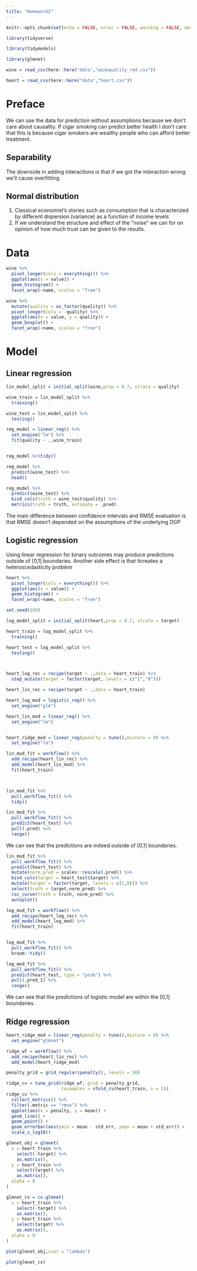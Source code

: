 ```yaml
---
title: "Homework2"
---
```


```r

knitr::opts_chunk$set(echo = FALSE, error = FALSE, warning = FALSE, message = FALSE)

```

```r

library(tidyverse)

library(tidymodels)

library(glmnet)

```

```r

wine = read_csv(here::here("data","winequality_red.csv"))

heart = read_csv(here::here("data","heart.csv"))

```

# Preface

We can use the data for prediction without assumptions because we don't care about
causality. If cigar smoking can predict better health I don't care that this is because
cigar smokers are wealthy people who can afford better treatment.

## Separability

The downside in adding interactions is that if we got the interaction wrong we'll cause overfitting.

## Normal distribution
1. Classical economist's stories such as consumption that is characterized by different
dispersion (variance) as a function of income levels
2. If we understand the structure and effect of the "noise" we can for on opinion of how
much trust can be given to the results.



# Data

```r
wine %>% 
  pivot_longer(cols = everything()) %>% 
  ggplot(aes(x = value)) + 
  geom_histogram() + 
  facet_wrap(~name, scales = "free")

```


```r

wine %>% 
  mutate(quality = as_factor(quality)) %>% 
  pivot_longer(cols = -quality) %>%
  ggplot(aes(x = value, y = quality)) + 
  geom_boxplot() + 
  facet_wrap(~name, scales = "free")

```



# Model

## Linear regression


```r

lin_model_split = initial_split(wine,prop = 0.7, strata = quality)

wine_train = lin_model_split %>% 
  training()

wine_test = lin_model_split %>% 
  testing()

```


```r

reg_model = linear_reg() %>%
  set_engine("lm") %>%
  fit(quality ~ .,wine_train)


reg_model %>%tidy()

```

```r

reg_model %>% 
  predict(wine_test) %>%
  head()

```

```r

reg_model %>%
  predict(wine_test) %>% 
  bind_cols(truth = wine_test$quality) %>% 
  metrics(truth = truth, estimate = .pred)

```

The main difference between confidence intervals and RMSE evaluation is that
RMSE doesn't depended on the assumptions of the underlying DGP



## Logistic regression

Using linear regression for binary outcomes may produce predictions outside of
[0,1] boundaries. Another side effect is that itcreates a 
heteroscedasticity problem

```r
heart %>% 
  pivot_longer(cols = everything()) %>% 
  ggplot(aes(x = value)) + 
  geom_histogram() + 
  facet_wrap(~name, scales = "free")

```


```r

set.seed(100)

log_model_split = initial_split(heart,prop = 0.7, strata = target)

heart_train = log_model_split %>% 
  training()

heart_test = log_model_split %>% 
  testing()




```

```r

heart_log_rec = recipe(target ~ .,data = heart_train) %>% 
  step_mutate(target = factor(target, levels = c("1","0")))

heart_lin_rec = recipe(target ~ .,data = heart_train)

```


```r

heart_log_mod = logistic_reg() %>%
  set_engine("glm")

heart_lin_mod = linear_reg() %>%
  set_engine("lm")


heart_ridge_mod = linear_reg(penalty = tune(),mixture = 0) %>%
  set_engine("lm")


```


```r

lin_mod_fit = workflow() %>% 
  add_recipe(heart_lin_rec) %>% 
  add_model(heart_lin_mod) %>% 
  fit(heart_train)



lin_mod_fit %>% 
  pull_workflow_fit() %>%
  tidy()

```

```r

lin_mod_fit %>% 
  pull_workflow_fit() %>% 
  predict(heart_test) %>% 
  pull(.pred) %>% 
  range()

```

We can see that the predictions are indeed outside of [0,1] boundaries.

```r

lin_mod_fit %>% 
  pull_workflow_fit() %>% 
  predict(heart_test) %>% 
  mutate(norm_pred = scales::rescale(.pred)) %>% 
  bind_cols(target = heart_test$target) %>% 
  mutate(target = factor(target, levels = c(1,0))) %>% 
  select(truth = target,norm_pred) %>% 
  roc_curve(truth = truth, norm_pred) %>% 
  autoplot()


```


```r

log_mod_fit = workflow() %>% 
  add_recipe(heart_log_rec) %>% 
  add_model(heart_log_mod) %>% 
  fit(heart_train)


log_mod_fit %>% 
  pull_workflow_fit() %>% 
  broom::tidy()

```

```r

log_mod_fit %>% 
  pull_workflow_fit() %>%  
  predict(heart_test, type = "prob") %>% 
  pull(.pred_1) %>% 
  range()

```

We can see that the predictions of logistic model are within the [0,1] boundaries.




## Ridge regression

```r

heart_ridge_mod = linear_reg(penalty = tune(),mixture = 0) %>%
  set_engine("glmnet")

ridge_wf = workflow() %>% 
  add_recipe(heart_lin_rec) %>% 
  add_model(heart_ridge_mod)

penalty_grid = grid_regular(penalty(), levels = 50)

ridge_cv = tune_grid(ridge_wf, grid = penalty_grid,
                     resamples = vfold_cv(heart_train, v = 5))
ridge_cv %>% 
  collect_metrics() %>% 
  filter(.metric == "rmse") %>% 
  ggplot(aes(x = penalty, y = mean)) + 
  geom_line() + 
  geom_point() + 
  geom_errorbar(aes(ymin = mean - std_err, ymax = mean + std_err)) + 
  scale_x_log10()


```

```r

glmnet_obj = glmnet(
  x = heart_train %>%
    select(-target) %>%
    as.matrix(),
  y = heart_train %>%
    select(target) %>%
    as.matrix(),
  alpha = 0
)

glmnet_cv = cv.glmnet(
  x = heart_train %>%
    select(-target) %>%
    as.matrix(),
  y = heart_train %>%
    select(target) %>%
    as.matrix(),
  alpha = 0
)


```

```r

plot(glmnet_obj,xvar = "lambda")

```

```r

plot(glmnet_cv)

```

